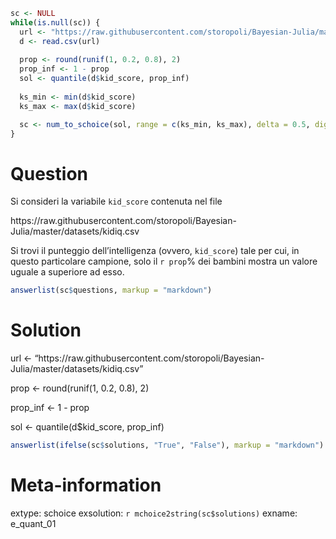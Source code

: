 ```r
sc <- NULL
while(is.null(sc)) {
  url <- "https://raw.githubusercontent.com/storopoli/Bayesian-Julia/master/datasets/kidiq.csv"
  d <- read.csv(url)
  
  prop <- round(runif(1, 0.2, 0.8), 2)
  prop_inf <- 1 - prop
  sol <- quantile(d$kid_score, prop_inf)
  
  ks_min <- min(d$kid_score)
  ks_max <- max(d$kid_score)

  sc <- num_to_schoice(sol, range = c(ks_min, ks_max), delta = 0.5, digits = 0)
}
```

Question
========
Si consideri la variabile `kid_score` contenuta nel file 

https://raw.githubusercontent.com/storopoli/Bayesian-Julia/master/datasets/kidiq.csv

Si trovi il punteggio dell'intelligenza (ovvero, `kid_score`) tale per cui, in questo particolare campione, solo il `r prop`% dei bambini mostra un valore uguale a superiore ad esso.

```r
answerlist(sc$questions, markup = "markdown")
```

Solution
========

url <- "https://raw.githubusercontent.com/storopoli/Bayesian-Julia/master/datasets/kidiq.csv"

prop <- round(runif(1, 0.2, 0.8), 2)

prop_inf <- 1 - prop
  
sol <- quantile(d$kid_score, prop_inf)

```r
answerlist(ifelse(sc$solutions, "True", "False"), markup = "markdown")
```

Meta-information
================
extype: schoice
exsolution: `r mchoice2string(sc$solutions)`
exname: e_quant_01

